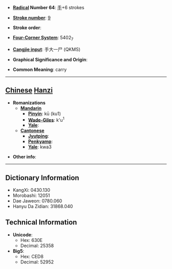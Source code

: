* '''[[Wiktionary:Chinese radical index| Radical]] Number 64''': [[Wiktionary:Chinese radical index 手|手]]+6 strokes

* '''[[Wiktionary:Chinese total strokes index|Stroke number]]''': [[Wiktionary:Chinese total strokes index 9|9]]

* '''Stroke order''': 

* '''[[Wiktionary:Chinese four corner index|Four-Corner System]]''': 5402<sub>7</sub>

* '''[[Wiktionary:Chinese Cangjie index|Cangjie input]]''': 手大一尸 (QKMS)

* '''Graphical Significance and Origin''': 

* '''Common Meaning''': carry

----

== [[Chinese]] [[Hanzi]] ==

* '''Romanizations'''
** '''[[Mandarin]]'''
*** '''[[Pinyin]]''': kū (ku1)
*** '''[[Wade-Giles]]''': k'u<sup>1</sup>
*** '''[[Yale]]''': 
** '''[[Cantonese]]'''
*** '''[[Jyutping]]''':
*** '''[[Penkyamp]]''': 
*** '''[[Yale]]''': kwa3

* '''Other info''': 

----

== Dictionary Information ==

* KangXi: 0430.130
* Morobashi: 12051
* Dae Jaweon: 0780.060
* Hanyu Da Zidian: 31868.040

== Technical Information ==

* '''Unicode''':
** Hex: 630E
** Decimal: 25358
* '''Big5''':
** Hex: CED8
** Decimal: 52952